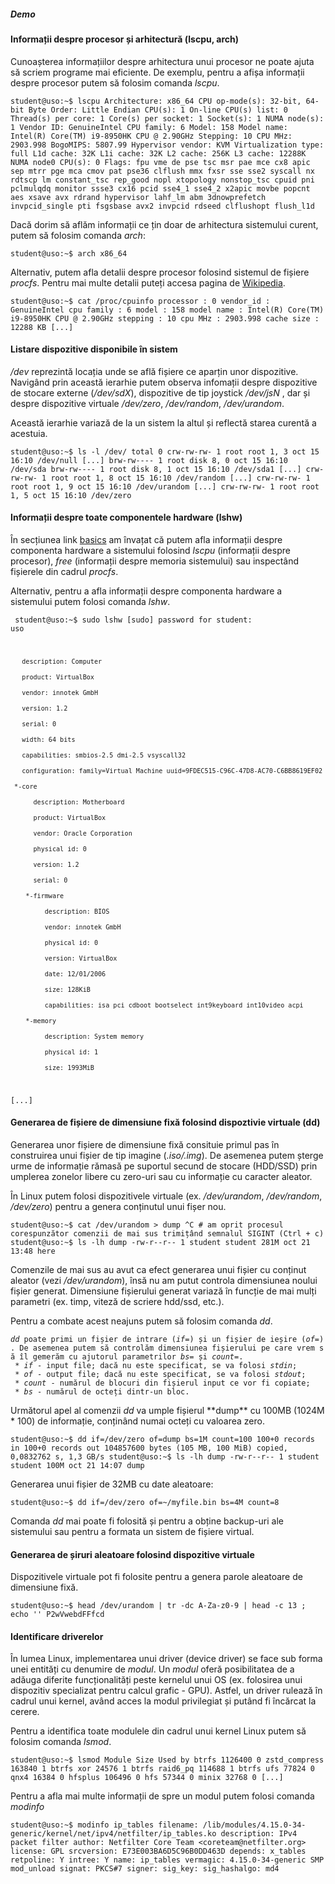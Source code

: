 ===== Demo =====

==== Informații despre procesor și arhitectură (lscpu, arch) ====

Cunoașterea informațiilor despre arhitectura unui procesor ne poate ajuta să scriem programe mai eficiente.
De exemplu, pentru a afișa informații despre procesor putem să folosim comanda ''lscpu''.

<code bash>
student@uso:~$ lscpu
Architecture:        x86_64
CPU op-mode(s):      32-bit, 64-bit
Byte Order:          Little Endian
CPU(s):              1
On-line CPU(s) list: 0
Thread(s) per core:  1
Core(s) per socket:  1
Socket(s):           1
NUMA node(s):        1
Vendor ID:           GenuineIntel
CPU family:          6
Model:               158
Model name:          Intel(R) Core(TM) i9-8950HK CPU @ 2.90GHz
Stepping:            10
CPU MHz:             2903.998
BogoMIPS:            5807.99
Hypervisor vendor:   KVM
Virtualization type: full
L1d cache:           32K
L1i cache:           32K
L2 cache:            256K
L3 cache:            12288K
NUMA node0 CPU(s):   0
Flags:               fpu vme de pse tsc msr pae mce cx8 apic sep mtrr pge mca cmov pat pse36 clflush mmx fxsr sse sse2 syscall nx rdtscp lm constant_tsc rep_good nopl xtopology nonstop_tsc cpuid pni pclmulqdq monitor ssse3 cx16 pcid sse4_1 sse4_2 x2apic movbe popcnt aes xsave avx rdrand hypervisor lahf_lm abm 3dnowprefetch invpcid_single pti fsgsbase avx2 invpcid rdseed clflushopt flush_l1d
</code>

Dacă dorim să aflăm informații ce țin doar de arhitectura sistemului curent, putem să folosim comanda ''arch'':

<code bash>
student@uso:~$ arch
x86_64
</code>

Alternativ, putem afla detalii despre procesor folosind sistemul de fișiere ''procfs''. Pentru mai multe detalii puteți accesa pagina de [[https://en.wikipedia.org/wiki/Procfs|Wikipedia]].

<code bash>
student@uso:~$ cat /proc/cpuinfo 
processor	: 0
vendor_id	: GenuineIntel
cpu family	: 6
model		: 158
model name	: Intel(R) Core(TM) i9-8950HK CPU @ 2.90GHz
stepping	: 10
cpu MHz		: 2903.998
cache size	: 12288 KB
[...]
</code>

==== Listare dispozitive disponibile în sistem ====

''/dev'' reprezintă locația unde se află fișiere ce aparțin unor dispozitive. Navigând prin această ierarhie putem observa infomații despre dispozitive de stocare externe (''/dev/sdX''), dispozitive de tip joystick ''/dev/jsN'' , dar și despre dispozitive virtuale ''/dev/zero'', ''/dev/random'', ''/dev/urandom''.

Această ierarhie variază de la un sistem la altul și reflectă starea curentă a acestuia.

<code bash>
student@uso:~$ ls -l /dev/
total 0
crw-rw-rw- 1 root root 1, 3 oct 15 16:10 /dev/null
[...]
brw-rw---- 1 root disk 8, 0 oct 15 16:10 /dev/sda
brw-rw---- 1 root disk 8, 1 oct 15 16:10 /dev/sda1
[...]
crw-rw-rw- 1 root root 1, 8 oct 15 16:10 /dev/random
[...]
crw-rw-rw- 1 root root 1, 9 oct 15 16:10 /dev/urandom
[...]
crw-rw-rw- 1 root root 1, 5 oct 15 16:10 /dev/zero
</code>


==== Informații despre toate componentele hardware (lshw) ====
În secțiunea link [[https://ocw.cs.pub.ro/courses/uso/laboratoare/new/06-hw-boot/basics | basics]] am învațat că putem afla informații despre componenta hardware a sistemului folosind
''lscpu'' (informații despre procesor), ''free'' (informații despre memoria sistemului) sau inspectând fișierele din cadrul ''procfs''.

Alternativ, pentru a afla informații despre componenta hardware a sistemului putem folosi comanda ''lshw''.

<code bash>
student@uso:~$ sudo lshw
[sudo] password for student:
uso
    description: Computer
    product: VirtualBox
    vendor: innotek GmbH
    version: 1.2
    serial: 0
    width: 64 bits
    capabilities: smbios-2.5 dmi-2.5 vsyscall32
    configuration: family=Virtual Machine uuid=9FDEC515-C96C-47D8-AC70-C6BB8619EF02
  *-core
       description: Motherboard
       product: VirtualBox
       vendor: Oracle Corporation
       physical id: 0
       version: 1.2
       serial: 0
     *-firmware
          description: BIOS
          vendor: innotek GmbH
          physical id: 0
          version: VirtualBox
          date: 12/01/2006
          size: 128KiB
          capabilities: isa pci cdboot bootselect int9keyboard int10video acpi
     *-memory
          description: System memory
          physical id: 1
          size: 1993MiB
[...]
</code>

==== Generarea de fișiere de dimensiune fixă folosind dispoztivie virtuale (dd) ====

Generarea unor fișiere de dimensiune fixă consituie primul pas în construirea unui fișier de tip imagine (''.iso/.img''). De asemenea putem șterge urme de informație rămasă pe suportul secund de stocare (HDD/SSD) prin umplerea zonelor libere cu zero-uri sau cu informație cu caracter aleator.

În Linux putem folosi dispozitivele virtuale (ex. ''/dev/urandom'', ''/dev/random'', ''/dev/zero'') pentru a genera conținutul unui fișer nou.

<code bash>
student@uso:~$ cat /dev/urandom > dump
^C          # am oprit procesul corespunzător comenzii de mai sus trimițând semnalul SIGINT (Ctrl + c)
student@uso:~$ ls -lh dump
-rw-r--r-- 1 student student 281M oct 21 13:48 here
</code>

Comenzile de mai sus au avut ca efect generarea unui fișier cu conținut aleator (vezi ''/dev/urandom''), însă nu am putut controla dimensiunea noului fișier generat. Dimensiune fișierului generat variază în funcție de mai mulți parametri (ex. timp, viteză de scriere hdd/ssd, etc.).

Pentru a combate acest neajuns putem să folosim comanda ''dd''.
 ''dd'' poate primi un fișier de intrare (''if=<FILE>'') și un fișier de ieșire (''of=<FILE>''). De asemenea putem să controlăm dimensiunea fișierului pe care vrem să îl gemerăm cu ajutorul parametrilor ''bs=<BYTES>'' și ''count=<BLOCKS>''.
  * ''if'' - input file; dacă nu este specificat, se va folosi ''stdin'';
  * ''of'' - output file; dacă nu este specificat, se va folosi ''stdout'';
  * ''count'' - numărul de blocuri din fișierul input ce vor fi copiate;
  * ''bs'' - numărul de octeți dintr-un bloc.

Următorul apel al comenzii ''dd'' va umple fișierul **dump** cu 100MB (1024M * 100) de informație, conținând numai octeți cu valoarea zero.

<code bash>
student@uso:~$ dd if=/dev/zero of=dump bs=1M count=100
100+0 records in
100+0 records out
104857600 bytes (105 MB, 100 MiB) copied, 0,0832762 s, 1,3 GB/s
student@uso:~$ ls -lh dump 
-rw-r--r-- 1 student student 100M oct 21 14:07 dump
</code>

Generarea unui fișier de 32MB cu date aleatoare:

<code bash>
student@uso:~$ dd if=/dev/zero of=~/myfile.bin bs=4M count=8
</code>

Comanda ''dd'' mai poate fi folosită și pentru a obține backup-uri ale sistemului sau pentru a formata un sistem de fișiere virtual.

==== Generarea de șiruri aleatoare folosind dispozitive virtuale  ====

Dispozitivele virtuale pot fi folosite pentru a genera parole aleatoare de dimensiune fixă.

<code bash>
student@uso:~$ head /dev/urandom | tr -dc A-Za-z0-9 | head -c 13 ; echo ''
P2wVwebdFFfcd
</code>

==== Identificare driverelor ====

În lumea Linux, implementarea unui driver (device driver) se face sub forma unei entități cu denumire de ''modul''. Un ''modul'' oferă posibilitatea de a adăuga diferite funcționalități peste kernelul unui OS (ex. folosirea unui dispozitiv specializat pentru calcul grafic - GPU). Astfel, un driver rulează în cadrul unui kernel, având acces la modul privilegiat și putând fi încărcat la cerere.

Pentru a identifica toate modulele din cadrul unui kernel Linux putem să folosim comanda ''lsmod''.

<code bash>
student@uso:~$ lsmod
Module                  Size  Used by
btrfs                1126400  0
zstd_compress         163840  1 btrfs
xor                    24576  1 btrfs
raid6_pq              114688  1 btrfs
ufs                    77824  0
qnx4                   16384  0
hfsplus               106496  0
hfs                    57344  0
minix                  32768  0
[...]
</code>

Pentru a afla mai multe informații de spre un modul putem folosi comanda ''modinfo''

<code bash>
student@uso:~$ modinfo ip_tables
filename:       /lib/modules/4.15.0-34-generic/kernel/net/ipv4/netfilter/ip_tables.ko
description:    IPv4 packet filter
author:         Netfilter Core Team <coreteam@netfilter.org>
license:        GPL
srcversion:     E73E003BA6D5C96B0DD463D
depends:        x_tables
retpoline:      Y
intree:         Y
name:           ip_tables
vermagic:       4.15.0-34-generic SMP mod_unload 
signat:         PKCS#7
signer:         
sig_key:        
sig_hashalgo:   md4
</code>
